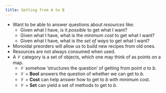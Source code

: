 ```yaml
---
title: Getting from A to B
---
```


- Want to be able to answer questions about *resources* like:
    - Given what I have, is it *possible* to get what I want?
    - Given what I have, what is the *minimum cost* to get what I want?
    - Given what I have, what is the *set of ways* to get what I want?
- Monoidal preorders will allow us to build new recipes from old ones.
- Resources are not always consumed when used.
-  A $\mathcal{V}$ category is a set of objects, which one may think of as points on a map.
    -  $\mathcal{V}$ somehow 'structures the question' of getting from point $a$ to $b$.
    -  $\mathcal{V}$ = **Bool** answers the question of whether we can get to $b$.
    -  $\mathcal{V}$ = **Cost** can help answer how to get to $b$ with minimum cost.
    -  $\mathcal{V}$ = **Set** can yield a set of methods to get to $b$.
